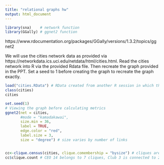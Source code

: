 ---
title: "relational graphs hw"
output: html_document
---


```{r social graphing packages}
library(sna)    # network function
library(GGally) # ggnet2 function

```


https://www.rdocumentation.org/packages/GGally/versions/1.3.2/topics/ggnet2

We will use the cities network data as provided via https://networkdata.ics.uci.edu/netdata/html/cities.html. Read the cities network into R via the provided Rdata file. Then recreate the graph provided in the PPT. Set a seed to 1 before creating the graph to recreate the graph exactly.
```{r problem 1}


load("cities.RData") # RData created from another R session in which the save("ceos") command was used to capture session information. load(data file) recreates session including the use of variable names. In this case, the CEOs network is read into memory.
class(cities)
cities

set.seed(1)
# Viewing the graph before calculating metrics
ggnet2(net = cities, 
       #mode = "kamadakawai",
       size.min = 36,
       label = TRUE, 
       edge.color = "red",
       label.size = 3, 
       size = "degree") # size varies by number of links


cc<-clique.census(cities, clique.comembership = "bysize") # cliques are "subgroups" within the network
cc$clique.count # CEO 14 belongs to 7 cliques, Club 3 is connected to 22 cliques



```
